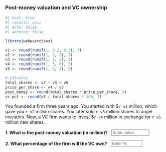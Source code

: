 
###  Post-money valuation and VC ownership

```r
#| eval: true
#| results: asis
#| echo: false
#| warning: false

library(webexercises)

v1 <- round(runif(1, 0.2, 0.3), 3)
v2 <- round(runif(1, 1, 2), 3)
v3 <- round(runif(1, 1, 2), 3)
v4 <- round(runif(1, 5, 6), 3)
v5 <- round(runif(1, 2, 3), 3)

# Cálculos
total_shares <- v2 + v3 + v5
price_per_share <- v4 / v5
post_money <- round(total_shares * price_per_share, 3)
vc_pct <- round(v5 / total_shares * 100, 3)

```

 
You founded a firm three years ago. You started with $`r v1` million, which gave you `r v2` million shares. You later sold `r v3` million shares to angel investors. Now, a VC firm wants to invest $`r v4` million in exchange for `r v5` million new shares.

::: {.question-block}
<form onsubmit="event.preventDefault();" style="display: flex; align-items: center; gap: 12px;">
  <label for="module1_num_q3a"><strong>1. What is the post-money valuation (in million)?</strong></label>
  <input type="number" id="module1_num_q3a" name="module1_num_q3a" placeholder="Enter value" style="width: 120px;"
         data-correct-answer="`r post_money`" data-tolerance="0.1" />
</form>
<div id="feedback-module1_num_q3a" class="feedback" data-status="" style="display:none;">
✅ Post-money = Total shares × Price per share = (`r round(total_shares, 2)`) × (`r round(price_per_share, 2)`) = **`r post_money` million**
</div>
:::

::: {.question-block}
<form onsubmit="event.preventDefault();" style="display: flex; align-items: center; gap: 12px;">
  <label for="module1_num_q3b"><strong>2. What percentage of the firm will the VC own?</strong></label>
  <input type="number" id="module1_num_q3b" name="module1_num_q3b" placeholder="Enter %" style="width: 100px;"
         data-correct-answer="`r vc_pct`" data-tolerance="0.1" />
</form>
<div id="feedback-module1_num_q3b" class="feedback" data-status="" style="display:none;">
✅ VC Ownership = `r v5` / (`r v2 + v3 + v5`) × 100 = **`r vc_pct`%**
</div>
:::
